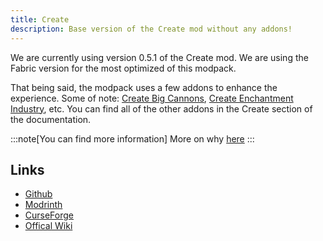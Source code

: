 ```yaml
---
title: Create
description: Base version of the Create mod without any addons!
---
```



We are currently using version 0.5.1 of the Create mod. We are using the Fabric version for the most optimized of this modpack.

That being said, the modpack uses a few addons to enhance the experience. Some of note: [Create Big Cannons](/create/create-big-cannons), [Create Enchantment Industry](/create/create-enchantment-industry), etc.
You can find all of the other addons in the Create section of the documentation.

:::note[You can find more information]
More on why [here](/faq/modloader)
:::

## Links

- [Github](https://github.com/Fabricators-of-Create/Create) <Icon name="simple-icons:github" size="1.2em" class="inline-icon" />
- [Modrinth](https://modrinth.com/mod/create-fabric) <Icon name="simple-icons:modrinth" size="1.2em" class="inline-icon" />
- [CurseForge](https://www.curseforge.com/minecraft/mc-mods/create-fabric) <Icon name="simple-icons:curseforge" size="1.2em" class="inline-icon" />
- [Offical Wiki](https://create.fandom.com/wiki/Create_Mod_Wiki) <Icon name="simple-icons:fandom" size="1.2em" class="inline-icon" />
